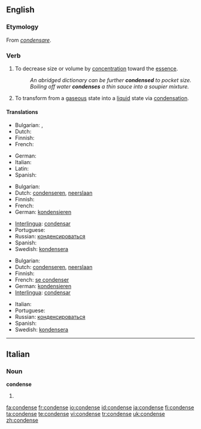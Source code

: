 ==English==

===Etymology===
From {{etyl|la}} ''[[condensare]]''.

===Verb===
{{en-verb|condenses|condensing|condensed}}

# {{transitive}} To decrease size or volume by [[concentration]] toward the [[essence]].
#: ''An abridged dictionary can be further '''condensed''' to pocket size.''
#: ''Boiling off water '''condenses''' a thin sauce into a soupier mixture.''
# {{context|intransitive|chemistry}} To transform from a [[gas]]eous state into a [[liquid]] state via [[condensation]].

====Translations====
{{trans-top|to decrease size or volume}}
* Bulgarian: {{t|bg|сгъстявам|sc=Cyrl}},  {{t|bg|концентрирам|sc=Cyrl}}
* Dutch: {{t-|nl|verdichten}}
* Finnish: {{t+|fi|tiivistää}}
* French: {{t+|fr|condenser}}
{{trans-mid}}
* German: {{t+|de|kondensieren}}
* Italian: {{t-|it|condensare}}
* Latin: {{t-|la|condensare}}
* Spanish: {{t-|es|condensar}}
{{trans-bottom}}

{{trans-top|to transform something into a liquid}}
* Bulgarian: {{t|bg|втечнявам|sc=Cyrl}}
* Dutch: [[condenseren]], [[neerslaan]]
* Finnish: {{t+|fi|tiivistyä}}
* French: {{t+|fr|condenser}}
* German: [[kondensieren]]
{{trans-mid}}
* [[Interlingua]]: [[condensar]]
* Portuguese: {{t+|pt|condensar}}
* Russian: [[конденсироваться]]
* Spanish: {{t-|es|condensar}}
* Swedish: [[kondensera]]
{{trans-bottom}}

{{trans-top|to be transformed into a liquid}}
* Bulgarian: {{t|bg|втечнявам се|sc=Cyrl}}
* Dutch: [[condenseren]], [[neerslaan]]
* Finnish: {{t+|fi|tiivistyä}}
* French: [[se condenser]]
* German: [[kondensieren]]
* [[Interlingua]]: [[condensar]]
{{trans-mid}}
* Italian: {{t-|it|condensarsi}}
* Portuguese: {{t+|pt|condensar}}
* Russian: [[конденсироваться]]
* Spanish: {{t-|es|condensar}}
* Swedish: [[kondensera]]
{{trans-bottom}}

----

==Italian==

===Noun===
'''condense''' {{f}}

# {{plural of|[[condensa]]|lang=Italian}}

[[fa:condense]]
[[fr:condense]]
[[io:condense]]
[[id:condense]]
[[ja:condense]]
[[fi:condense]]
[[ta:condense]]
[[te:condense]]
[[vi:condense]]
[[tr:condense]]
[[uk:condense]]
[[zh:condense]]